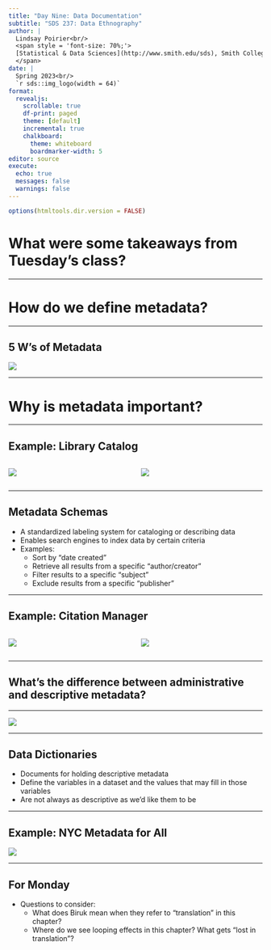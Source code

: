 ```yaml
---
title: "Day Nine: Data Documentation"
subtitle: "SDS 237: Data Ethnography"
author: |
  Lindsay Poirier<br/>
  <span style = 'font-size: 70%;'>
  [Statistical & Data Sciences](http://www.smith.edu/sds), Smith College<br/>
  </span>
date: |
  Spring 2023<br/>
  `r sds::img_logo(width = 64)`
format: 
  revealjs:
    scrollable: true
    df-print: paged
    theme: [default]
    incremental: true
    chalkboard:
      theme: whiteboard
      boardmarker-width: 5
editor: source
execute:
  echo: true
  messages: false
  warnings: false
---
```


```r
options(htmltools.dir.version = FALSE)
```


# What were some takeaways from Tuesday's class?

---

# How do we define metadata?

---

## 5 W's of Metadata

![](img/five-ws.png)

---

# Why is metadata important?

---

## Example: Library Catalog


:::: {.columns}

::: {.column width="50%"}

![](img/df.png)
:::


::: {.column width="50%"}

![](img/df-metadata.png)
:::
:::

---

## Metadata Schemas

- A standardized labeling system for cataloging or describing data
- Enables search engines to index data by certain criteria
- Examples:
  - Sort by "date created"
  - Retrieve all results from a specific "author/creator"
  - Filter results to a specific "subject"
  - Exclude results from a specific "publisher"


---

## Example: Citation Manager

:::: {.columns}

::: {.column width="50%"}

![](img/counting-metadata.png)
:::

::: {.column width="50%"}
![](img/counting-meta.png)
:::
:::

---

## What’s the difference between administrative and descriptive metadata?

---

![](img/open-metadata.png)
  
---

## Data Dictionaries

- Documents for holding descriptive metadata
- Define the variables in a dataset and the values that may fill in those variables
- Are not always as descriptive as we'd like them to be

---

## Example: NYC Metadata for All

![](img/qrcode_opendata.cityofnewyork.us.png)

---

## For Monday

- Questions to consider:
  - What does Biruk mean when they refer to "translation" in this chapter?
  - Where do we see looping effects in this chapter? What gets "lost in translation"?

